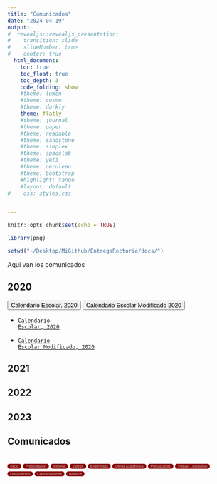 ```yaml
---
title: "Comunicados"
date: "2024-04-19"
output:
#  revealjs::revealjs_presentation:
#    transition: slide
#    slideNumber: true
#    center: true
  html_document:
    toc: true
    toc_float: true
    toc_depth: 3
    code_folding: show
    #theme: lumen
    #theme: cosmo
    #theme: darkly
    theme: flatly
    #theme: journal
    #theme: paper
    #theme: readable
    #theme: sandstone
    #theme: simplex
    #theme: spacelab
    #theme: yeti
    #theme: cerulean
    #theme: bootstrap
    #highlight: tango
    #layout: default
#    css: styles.css


---
```


```r
knitr::opts_chunk$set(echo = TRUE)

library(png)

setwd("~/Desktop/MiGithub/EntregaRectoria/docs/")
```

Aqui van los comunicados

## 2020

<button onclick="location.href='https://cu-nuberectoria.uacm.edu.mx/index.php/s/pSBjMRocQqMSfny'">Calendario Escolar, 2020</button>

<button onclick="location.href='https://cu-nuberectoria.uacm.edu.mx/index.php/s/SW4SWTDNSkofHkk'">Calendario Escolar Modificado 2020</button>


- [<code>Calendario Escolar, 2020</code>](https://cu-nuberectoria.uacm.edu.mx/index.php/s/pSBjMRocQqMSfny)

- [<code>Calendario Escolar Modificado, 2020</code>](https://cu-nuberectoria.uacm.edu.mx/index.php/s/SW4SWTDNSkofHkk)




## 2021

## 2022

## 2023

## Comunicados


<style>
.button-container {
  display: grid;
  grid-template-columns: repeat(1, 1fr); /* Organiza en 3 columnas */
  grid-gap: 5px; /* Espacio entre botones */
}

.button-container button {
  font-size: 8px;
  background-color:  #8B0000; /* Cambia el color de fondo de los botones a naranja */
  color: #C0C0C0; /* Cambia el color del texto de los botones a gris plateado */
  border: none;
  border-radius: 5px;
  cursor: pointer;
}

.button-container button:hover {
  background-color: #FF6347; /* Cambia el color de fondo al pasar el ratón sobre los botones */
}
</style>

<div class="button-container">
  <button onclick="location.href='Index.html'">Inicio</button>
  <button onclick="location.href='Presentacion.html'">Presentacion</button>
  <button onclick="location.href='Informes.html'">Informe</button>
  <button onclick="location.href='Videos.html'">Videos</button>
  <button onclick="location.href='Entrevistas.html'">Entrevistas</button>
  <button onclick="location.href='OfertaAcademica.html'">Oferta Académica</button>
  <button onclick="location.href='Presupuesto.html'">Presupuesto</button>
  <button onclick="location.href='TrabajoLegislativo.html'">Trabajo Legislativo</button>
  <button onclick="location.href='Documentos.html'">Documentos</button>
  <button onclick="location.href='Coordinaciones.html'">Coordinaciones</button>
  <button onclick="location.href='Balance.html'">Balance</button>
</div>
